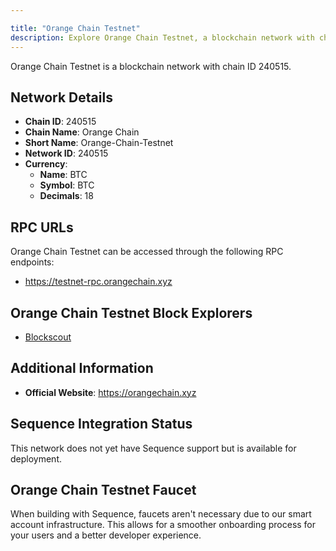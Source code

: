 ```yaml
---

title: "Orange Chain Testnet"
description: Explore Orange Chain Testnet, a blockchain network with chain ID 240515. Learn about its native currency, BTC, and how to interact with the network.
---
```




Orange Chain Testnet is a blockchain network with chain ID 240515.

## Network Details

- **Chain ID**: 240515
- **Chain Name**: Orange Chain
- **Short Name**: Orange-Chain-Testnet
- **Network ID**: 240515
- **Currency**: 
  - **Name**: BTC
  - **Symbol**: BTC
  - **Decimals**: 18

## RPC URLs

Orange Chain Testnet can be accessed through the following RPC endpoints:

- https://testnet-rpc.orangechain.xyz

## Orange Chain Testnet Block Explorers

- [Blockscout](https://testnet-scan.orangechain.xyz)

## Additional Information

- **Official Website**: https://orangechain.xyz

## Sequence Integration Status

This network does not yet have Sequence support but is available for deployment.

## Orange Chain Testnet Faucet

When building with Sequence, faucets aren't necessary due to our smart account infrastructure. This allows for a smoother onboarding process for your users and a better developer experience.
